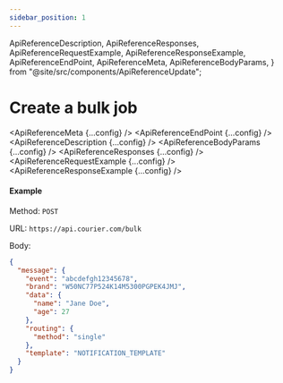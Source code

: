 ```yaml
---
sidebar_position: 1
---
```


  ApiReferenceDescription,
  ApiReferenceResponses,
  ApiReferenceRequestExample,
  ApiReferenceResponseExample,
  ApiReferenceEndPoint,
  ApiReferenceMeta,
  ApiReferenceBodyParams,
} from "@site/src/components/ApiReferenceUpdate";


# Create a bulk job

<ApiReferenceMeta {...config} />
<ApiReferenceEndPoint {...config} />
<ApiReferenceDescription {...config} />
<ApiReferenceBodyParams {...config} />
<ApiReferenceResponses {...config} />
<ApiReferenceRequestExample {...config} />
<ApiReferenceResponseExample {...config} />

#### Example

Method: `POST`

URL: `https://api.courier.com/bulk`

Body:
​

```json
{
  "message": {
    "event": "abcdefgh12345678",
    "brand": "W50NC77P524K14M5300PGPEK4JMJ",
    "data": {
      "name": "Jane Doe",
      "age": 27
    },
    "routing": {
      "method": "single"
    },
    "template": "NOTIFICATION_TEMPLATE"
  }
}
```
